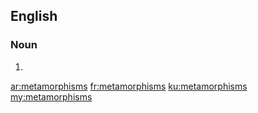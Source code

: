 ==English==

===Noun===
{{head|en|plural}}

# {{plural of|metamorphism|lang=en|nocat=1}}

[[ar:metamorphisms]]
[[fr:metamorphisms]]
[[ku:metamorphisms]]
[[my:metamorphisms]]